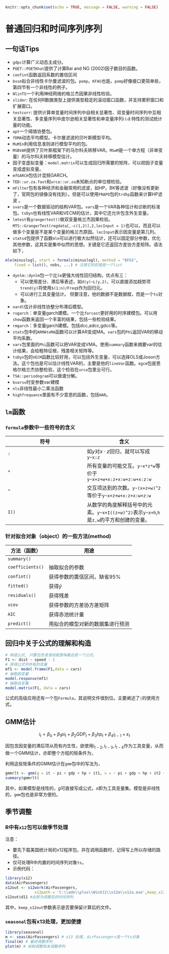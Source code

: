 ```r
knitr::opts_chunk$set(echo = TRUE, message = FALSE, warning = FALSE)
```
# 普通回归和时间序列序列 {#TS}
## 一句话Tips
- `gdpc`计算广义动态主成分。
- `POET::POETKhat`提供了计算Bai and NG (2002)因子数目的函数。
- `confint`函数返回系数的置信区间
- `bssm`拟合非线性卡尔曼滤波的包。`pomp`，`KFAS`也是。`pomp`好像接口更简单些，第四节有一个非线性的例子。
- `NlinTS`一个利用神经网络的格兰杰因果非线性检验。
-  `slider`: 在任何R数据类型上提供类型稳定的滚动窗口函数，并支持累积窗口和扩展窗口。
-  `testcorr`: 提供计算单变量时间序列中自相关显著性、双变量时间序列中互相关显著性、多变量序列中皮尔逊相关显著性和单变量序列i.i.d.特性的测试统计量的功能。  
- `apt`一个阈值协整包。
- `fDMA`动态平均模型。卡尔曼滤波的贝叶斯模型平均。
- `MuMIn`利用信息准则进行模型平均的包。
- `MSBVAR`提供了贝叶斯框架下的马尔科夫转移VAR。`MSwM `是一个单方程（非单变量）的马尔科夫转移模型估计。
- 因子变虚拟变量：`model.matrix`可以生成回归所需要的矩阵，可以把因子变量变成虚拟变量。
- `mfGARCH`包估计混频GARCH。
- `TED::ur.za.fast`和`urca::ur.za`未知断点的单位根检验。 
- `mFilter`包有各种经济和金融常用的滤波，如HP，BK等滤波（好像没有更新了，官网包的镜像没有找到）。但是可以使用`FRAPO`包的`trdhp`函数来计算HP滤波 。
- `svars`是一个数据驱动的结构VAR包。`vars`是一个VAR各种估计和诊断的标准包。`tsDyn`也有线性VAR和VECM的估计，其中它还允许包含外生变量。
- `lmtest`有`grangertest()`做双变量格兰杰因果检验。`MTS::GrangerTest(regdata[,-c(1,2)],2,locInput = 1)`也可以，而且可以做多个变量是不是某个变量的格兰杰原因。`locInput`表示因变量是第几列。
- `stats4`包提供了函数`mle`可以进行极大似然估计，还可以固定部分参数，优化其他参数，这其实是集中似然的思想。关键是它还返回方差协方差矩阵。语法如下，
```r
mle(minuslogl, start = formals(minuslogl), method = "BFGS",
    fixed = list(), nobs, ...) # 注意它的初值是一个list
```

- `dynlm::dynlm`包一个比`lm`更强大线性回归结构，优点有三：
    - 可以使用差分、滞后等表述，如`d(y)~L(y,2)`，可以直接添加趋势项`trend(y)`将使用`$(1:n)/Freq$`作为回归元。
    - 可以进行工具变量估计。
但要注意，他的数据不是数据框，而是一个`ts`对象。 

- `nardl`估计非线性协整分布滞后模型。
- `rugarch`：单变量garch建模。一个比`forcast`更好用的时序建模包。可以用`show`函数来返回一个丰富的结果，包括一些检验结果。
- `rmgarch`：多变量garch建模。包括dcc,adcc,gdcc等。
- `stats`包中的`ARMAtoMA`函数可以计算AR变成MA。`vars`包的`Phi`返回VAR的移动平均系数。
- `vars`包里面的`Phi`函数可以把VAR变成VMA。使用`summary`函数来摘要var的估计结果，会给粗特征根，残差相关矩阵等。
- `tsDyn`包的`VECM`函数比较好用，可以包括外生变量，可以选择OLS或Joson方法。这个包也是可以估计线性VAR的，主要是他的`lineVar`函数。`egcm`包是恩格尔格兰杰协整检验，这个检验在`urca`包里业可行。
- `TSA::periodogram`可以做谱分解。
- `bvarsv`时变参数var建模
- `nls`非线性最小二乘法函数
- `highfrequance`里面有不少意思的函数，包括`HAR`。

## `lm`函数
### `formula`参数中一些符号的含义

符号|含义
---|---
`:`|如$y$对$x\cdot z$回归，就可以写成`y~x:z`
`*`|所有变量的可能交互。`y~x*z*w`等价于`y~x+z+w+x:z+x:w+z:w+x:z:w`
`^`|交互项达到的次数。`y~(x+z+w)^2`等价于`y~x+z+w+x:z+x:w+z:w`
`I()`|从数学的角度解释括号中的元素。`y~x+I((z+w)^2)`表示`y~x+h`,`h`是`z,w`的平方和创建的变量。

### 针对拟合对象（object）的一些方法(method)

方法（函数）|用途
---|---
`summary()`|
`coefficients()`|抽取拟合的参数
`confint()`|获得参数的置信区间，缺省95%
`fitted()`|获得$\hat{y}$
`residuals()`|获得残差
`vcov`|获得参数的方差协方差矩阵
`AIC`|获得赤池统计量
`predict()`|用拟合的模型对新的数据集进行预测

## 回归中关于公式的理解和构造
```r
# 构造公式, 只要包含波浪线就意味着这是一个公式。
F1 <- dist ~ speed - 1
# 获得公式中所有的变量
mf1 <- model.frame(F1,data = cars)
# 抽取因变量
model.response(mf1)
# 抽取自变量
model.matrix(F1, data = cars)
```
公式的高级应用还有一个包`Formula`，其说明文件很到位。主要阐述了`|`的使用方式。

## GMM估计

$$
i _t =\beta_0 + \beta_1pi_t + \beta_2GDP_t + \beta_3hp_t + \beta_4i_{t-1} + \varepsilon_t
$$

因包含因变量的滞后项从而有内生性，欲使用$i_{t-2},i_{t-3},i_{t-4}$作为工具变量，从而做一个GMM估计，亦即整个方程的矩条件为，

\begin{align}
E(pi_t\varepsilon_t) = 0\\

E(GDP_t\varepsilon_t) = 0\\

E(hp_t\varepsilon_t) = 0\\

E(i_{t-2}\varepsilon_t) = 0\\

E(i_{t-3}\varepsilon_t) = 0\\

E(i_{t-4}\varepsilon_t) = 0
\end{align}


利用这些矩条件的GMM估计在`gmm`包中的写法为，
```r
gmmrlt <- gmm(g = it ~ pi + gdp + hp + it1, x = ~ pi + gdp + hp + it2 + it3 + it4,data = dwg0)
summary(gmmrlt)
```
其中，如果模型是线性的，$g$可直接写成公式，$x$即为工具变量集。模型是非线性的，`gmm`包也是非常方便的。

## 季节调整
### R中有`x12`包可以做季节处理
注意：

- 要先下载美国统计局的x12程序包，并在调用函数时，记得写上所以存储的路径。
- 仅可处理R中内置的时间序列对象`ts`。
- 示例代码：
```r
library(x12)
data(AirPassengers)
x12out <- x12work(AirPassengers,
             x12path = 'C:\\ado\\plus\\WinX12\\x12a\\x12a.exe',keep_x12out = FALSE)
x12out$d11 #此即为调整后的时间序列
```
其中，`keep_x12out`参数表示是否要保留计算后的文件。

### `seasonal`包有x13处理，更加便捷
```r
library(seasonal)
m <- seas(AirPassengers) # x13 处理, AirPassengers是一个ts对象
final(m) # 最终调整序列
plot(m) # 绘制调整和未调整序列
```

